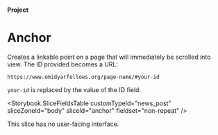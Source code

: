


<Meta title="Projects/Anchor" />

#### Project

# Anchor

Creates a linkable point on a page that will immediately be scrolled into view.
The ID provided becomes a URL:

`https://www.omidyarfellows.org/page-name/#your-id`

`your-id` is replaced by the value of the ID field.

<Storybook.SliceFieldsTable
  customTypeId="news_post"
  sliceZoneId="body"
  sliceId="anchor"
  fieldset="non-repeat"
/>

This slice has no user-facing interface.
